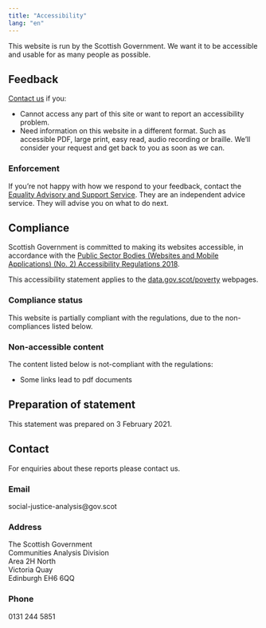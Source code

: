 ---
title: "Accessibility"
lang: "en"
---

<!-- Include skip link and skip target at the top of the document -->

<script>
  $(document).ready(function(){
    $nav = $('#nav');
    $nav.prepend('<a class=\"skiplink\" href=\"#maincontent\">Skip to main content</a>')
    $head = $('#header');
    $head.prepend('<div id=\"maincontent\" class=\"skiptarget\"></div>')
    });
</script>

This website is run by the Scottish Government. We want it to be accessible and usable for as many people as possible.

## Feedback

[Contact us](#contact) if you:

- Cannot access any part of this site or want to report an accessibility problem.
- Need information on this website in a different format. Such as accessible PDF, large print, easy read, audio recording or braille. We’ll consider your request and get back to you as soon as we can.

### Enforcement

If you’re not happy with how we respond to your feedback, contact the [Equality Advisory and Support Service](https://www.equalityadvisoryservice.com/). They are an independent advice service. They will advise you on what to do next.

## Compliance

Scottish Government is committed to making its websites accessible, in accordance with the [Public Sector Bodies (Websites and Mobile Applications) (No. 2) Accessibility Regulations 2018](https://www.legislation.gov.uk/uksi/2018/952/regulation/4/made).

This accessibility statement applies to the [data.gov.scot/poverty](https://data.gov.scot/poverty) webpages.

### Compliance status

This website is partially compliant with the regulations, due to the non-compliances listed below.

### Non-accessible content

The content listed below is not-compliant with the regulations:

- Some links lead to pdf documents

## Preparation of statement

This statement was prepared on 3 February 2021.

## Contact {#contact}

For enquiries about these reports please contact us.

### Email

social-justice-analysis@gov.scot

### Address

The Scottish Government<br>
Communities Analysis Division<br>
Area 2H North<br>
Victoria Quay<br>
Edinburgh EH6 6QQ

### Phone

0131 244 5851<br>
